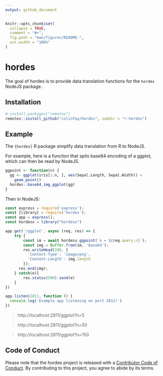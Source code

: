 ```yaml
---
output: github_document
---
```


<!-- README.md is generated from README.Rmd. Please edit that file -->

```r
knitr::opts_chunk$set(
  collapse = TRUE,
  comment = "#>",
  fig.path = "man/figures/README-",
  out.width = "100%"
)
```

# hordes

<!-- badges: start -->
<!-- badges: end -->

The goal of hordes is to provide data translation functions for the `hordes` NodeJS package.

## Installation

``` r
# install.packages("remotes")
remotes::install_github("colinfay/hordes", subdir = "r-hordes")

```
## Example

The `{hordes}` R package simplify data translation from R to NodeJS. 

For example, here is a function that spits base64 encoding of a ggplot, which can then be read by NodeJS.

```r
ggpoint <- function(n) {
  gg <- ggplot(iris[1:n, ], aes(Sepal.Length, Sepal.Width)) +
    geom_point()
  hordes::base64_img_ggplot(gg)
}
```

Then in NodeJS:

```javascript
const express = require('express');
const {library} = require('hordes');
const app = express();
const hordesx = library("hordesx")

app.get('/ggplot', async (req, res) => {
    try {
        const im = await hordesx.ggpoint(`n = ${req.query.n}`);
        const img = Buffer.from(im, 'base64');
        res.writeHead(200, {
          'Content-Type': 'image/png',
          'Content-Length': img.length
        });
      res.end(img); 
    } catch(e){
        res.status(500).send(e)
    }
})

app.listen(2811, function () {
  console.log('Example app listening on port 2811!')
})
```

> http://localhost:2811/ggplot?n=5

> http://localhost:2811/ggplot?n=50

> http://localhost:2811/ggplot?n=150

## Code of Conduct

Please note that the hordes project is released with a [Contributor Code of Conduct](https://contributor-covenant.org/version/2/0/CODE_OF_CONDUCT.html). By contributing to this project, you agree to abide by its terms.
